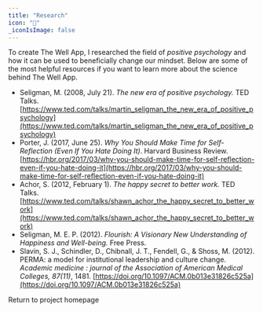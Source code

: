 ```yaml
---
title: "Research"
icon: "🔬"
_iconIsImage: false
---
```


To create The Well App, I researched the field of *positive psychology* and how it can be used to beneficially change our mindset. Below are some of the most helpful resources if you want to learn more about the science behind The Well App.

<p />

- Seligman, M. (2008, July 21). *The new era of positive psychology.* TED Talks. [https://www.ted.com/talks/martin_seligman_the_new_era_of_positive_psychology](https://www.ted.com/talks/martin_seligman_the_new_era_of_positive_psychology)
- Porter, J. (2017, June 25). *Why You Should Make Time for Self-Reflection (Even If You Hate Doing It)*. Harvard Business Review. [https://hbr.org/2017/03/why-you-should-make-time-for-self-reflection-even-if-you-hate-doing-it](https://hbr.org/2017/03/why-you-should-make-time-for-self-reflection-even-if-you-hate-doing-it)
- Achor, S. (2012, February 1). *The happy secret to better work.* TED Talks. [https://www.ted.com/talks/shawn_achor_the_happy_secret_to_better_work](https://www.ted.com/talks/shawn_achor_the_happy_secret_to_better_work)
- Seligman, M. E. P. (2012). *Flourish: A Visionary New Understanding of Happiness and Well-being.* Free Press.
- Slavin, S. J., Schindler, D., Chibnall, J. T., Fendell, G., & Shoss, M. (2012). PERMA: a model for institutional leadership and culture change. *Academic medicine : journal of the Association of American Medical Colleges, 87(11)*, 1481. [https://doi.org/10.1097/ACM.0b013e31826c525a](https://doi.org/10.1097/ACM.0b013e31826c525a)

<p />

<PageLink icon="🔙" to="/well-app">

Return to project homepage

</PageLink>